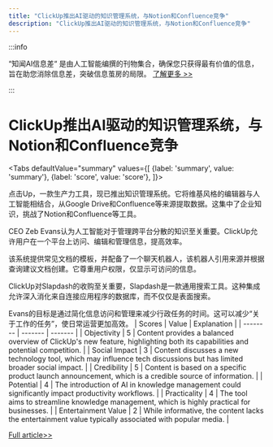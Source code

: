```yaml
---
title: "ClickUp推出AI驱动的知识管理系统，与Notion和Confluence竞争"
description: "ClickUp推出AI驱动的知识管理系统，与Notion和Confluence竞争"
---
```



:::info

“知闻AI信息差“ 是由人工智能编撰的刊物集合，确保您只获得最有价值的信息，旨在助您消除信息差，突破信息茧房的局限。  [了解更多 >>](/)

:::

# ClickUp推出AI驱动的知识管理系统，与Notion和Confluence竞争


<Tabs
	defaultValue="summary"
	values={[
	{label: 'summary', value: 'summary'},
	{label: 'score', value: 'score'},
]}>
<TabItem value="summary">


点击Up，一款生产力工具，现已推出知识管理系统。它将维基风格的编辑器与人工智能相结合，从Google Drive和Confluence等来源提取数据。这集中了企业知识，挑战了Notion和Confluence等工具。

CEO Zeb Evans认为人工智能对于管理跨平台分散的知识至关重要。ClickUp允许用户在一个平台上访问、编辑和管理信息，提高效率。

该系统提供常见文档的模板，并配备了一个聊天机器人，该机器人引用来源并根据查询建议文档创建。它尊重用户权限，仅显示可访问的信息。

ClickUp对Slapdash的收购至关重要，Slapdash是一款通用搜索工具。这种集成允许深入消化来自连接应用程序的数据库，而不仅仅是表面搜索。

Evans的目标是通过简化信息访问和管理来减少行政任务的时间。这可以减少“关于工作的任务”，使日常运营更加高效。
</TabItem>
<TabItem value="score">
	| Scores     | Value   | Explanation |
	| -------- | ------- | ------- |
	| Objectivity  | 5    | Content provides a balanced overview of ClickUp's new feature, highlighting both its capabilities and potential competition.    |
	| Social Impact | 3     | Content discusses a new technology tool, which may influence tech discussions but has limited broader social impact.    |
	| Credibility    | 5    | Content is based on a specific product launch announcement, which is a credible source of information.    |
	| Potential    | 4    | The introduction of AI in knowledge management could significantly impact productivity workflows.    |
	| Practicality    | 4    | The tool aims to streamline knowledge management, which is highly practical for businesses.    |
	| Entertainment Value    | 2    | While informative, the content lacks the entertainment value typically associated with popular media.    |
</TabItem>
</Tabs>

[Full article>>](https://techcrunch.com/2024/06/05/clickup-wants-to-take-on-notion-and-confluence-with-its-new-ai-based-knowledge-base/)
